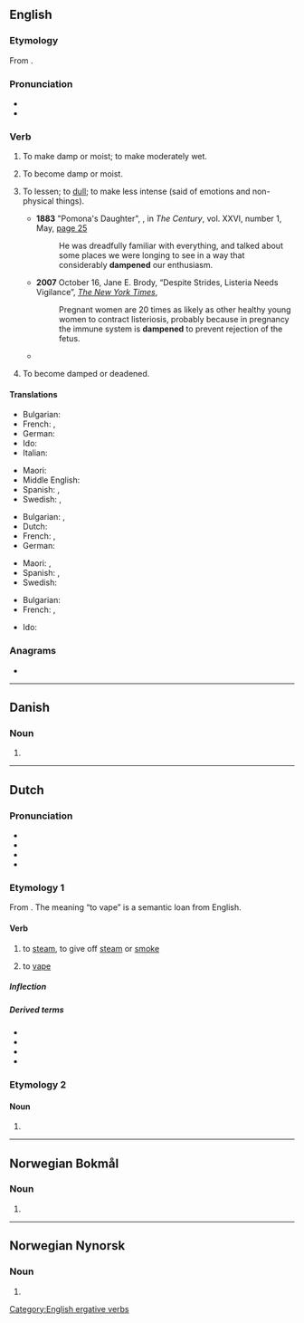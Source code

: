 {{also|dämpen}}
==English==

===Etymology===
From {{suffix|en|damp|en|id2=inchoative}}.

===Pronunciation===
* {{IPA|en|/ˈdæmpən/}}
* {{audio|en|LL-Q1860 (eng)-Vealhurl-dampen.wav |Audio (UK)}}

===Verb===
{{en-verb}}

# {{lb|en|transitive}} To make damp or moist; to make moderately wet.
# {{lb|en|intransitive}} To become damp or moist.
# {{lb|en|transitive}} To lessen; to [[dull]]; to make less intense (said of emotions and non-physical things).
#: {{ux|en|We won't let the bad new '''dampen''' our spirits.}}
#* '''1883''' "Pomona's Daughter", {{w|Frank R. Stockton}}, in ''The Century'', vol. XXVI, number 1, May, [https://books.google.com/books?id=x1aQWbz_eYAC&pg=PA25&dq=%22He+was+dreadfully+familiar+with+everything,+and+talked+about+some+places+we+were+longing+to+see+in+a+way+that+considerably+dampened+our+enthusiasm%22 page 25]
#*: He was dreadfully familiar with everything, and talked about some places we were longing to see in a way that considerably '''dampened''' our enthusiasm.
#* '''2007''' October 16, Jane E. Brody, “Despite Strides, Listeria Needs Vigilance”, ''[[w:The New York Times|The New York Times]]'',
#*: Pregnant women are 20 times as likely as other healthy young women to contract listeriosis, probably because in pregnancy the immune system is '''dampened''' to prevent rejection of the fetus.
#* {{quote-web|en|url=https://www.bbc.com/news/business-52732755|date=2020-05-20|accessdate=2020-05-22|location=London|publisher=BBC|work=BBC|title=J&J to sell baby powder in UK despite stopping US sales|quote=The firm said changes in consumer behaviour had also '''dampened''' demand for the powder. }}
# {{lb|en|intransitive}} To become damped or deadened.

====Translations====
{{trans-top|make damp}}
* Bulgarian: {{t+|bg|навлажнявам}}
* French: {{t+|fr|humecter}}, {{t+|fr|humidifier}}
* German: {{t+|de|befeuchten}}
* Ido: {{t+|io|arozetar}}
* Italian: {{t+|it|inumidire}}
{{trans-mid}}
* Maori: {{t|mi|whakamākūkū}}
* Middle English: {{t|enm|moisten}}
* Spanish: {{t+|es|humedecer}}, {{t+|es|humectar}}
* Swedish: {{t+|sv|fukta}}, {{t+|sv|väta}}
{{trans-bottom}}

{{trans-top|depress, lessen}}
* Bulgarian: {{t+|bg|обезсърчавам}}, {{t+|bg|угнетявам}}
* Dutch: {{t+|nl|bedrukken}}
* French: {{t+|fr|déprécier}}, {{t+|fr|rabaisser}}
* German: {{t+|de|dämpfen}}
{{trans-mid}}
* Maori: {{t|mi|whakanoti}} {{qualifier|a fire to prevent it burning too quickly or fiercely}}, {{t|mi|a fire to keep it alive for later|alt=kōmau}}
* Spanish: {{t+|es|deprimir}}, {{t+|es|reducir}}
* Swedish: {{t+|sv|dämpa}}
{{trans-bottom}}

{{trans-top|become damp, to deaden}}
* Bulgarian: {{t|bg|навлажнявам се}}
* French: {{t|fr|s'humidifier}}, {{t|fr|s'humecter}}
{{trans-mid}}
* Ido: {{t+|io|humideskar}}
{{trans-bottom}}

===Anagrams===
* {{anagrams|en|a=ademnp|dampne|madnep}}

[[Category:English ergative verbs]]

----

==Danish==

===Noun===
{{head|da|noun form|g=c}}

# {{definite singular of|da|damp}}

----

==Dutch==

===Pronunciation===
* {{IPA|nl|/ˈdɑmpə(n)/}}
* {{audio|nl|Nl-dampen.ogg|Audio}}
* {{hyphenation|nl|dam|pen}}
* {{rhymes|nl|ɑmpən}}

===Etymology 1===
From {{affix|nl|damp|-en|id2=denominative}}. The meaning “to vape” is a semantic loan from English.

====Verb====
{{nl-verb}}

# {{lb|nl|intransitive}} to [[steam]], to give off [[steam]] or [[smoke]]
# {{lb|nl|intransitive}} to [[vape]] {{gloss|to inhale the vapour of an electronic cigarette}}
#: {{syn|nl|vapen}}

=====Inflection=====
{{nl-conj-wk|damp}}

=====Derived terms=====
* {{l|nl|bedampen}}
* {{l|nl|indampen}}
* {{l|nl|uitdampen}}
* {{l|nl|verdampen}}

===Etymology 2===
{{nonlemma}}

====Noun====
{{head|nl|noun plural form}}

# {{nl-noun form of|pl|damp}}

----

==Norwegian Bokmål==

===Noun===
{{head|nb|noun form|g=m}}

# {{inflection of|nb|damp||definite|s}}

----

==Norwegian Nynorsk==

===Noun===
{{head|nn|noun form}}

# {{inflection of|nn|damp||definite|s}}